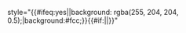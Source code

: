 style="{{#ifeq:yes|{{yesno|def=|{{{fade|}}}}}|background: rgba(255, 204, 204, 0.5);|background:#fcc;}}{{#if:{{{style|}}}|{{{style}}}|}}"<noinclude>
{{documentation}}
</noinclude>